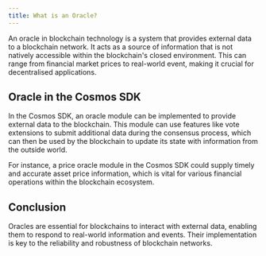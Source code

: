 ```yaml
---
title: What is an Oracle?
---
```


An oracle in blockchain technology is a system that provides external data to a blockchain network. It acts as a source of information that is not natively accessible within the blockchain's closed environment. This can range from financial market prices to real-world event, making it crucial for decentralised applications.

## Oracle in the Cosmos SDK

In the Cosmos SDK, an oracle module can be implemented to provide external data to the blockchain. This module can use features like vote extensions to submit additional data during the consensus process, which can then be used by the blockchain to update its state with information from the outside world.

For instance, a price oracle module in the Cosmos SDK could supply timely and accurate asset price information, which is vital for various financial operations within the blockchain ecosystem.

## Conclusion

Oracles are essential for blockchains to interact with external data, enabling them to respond to real-world information and events. Their implementation is key to the reliability and robustness of blockchain networks.
